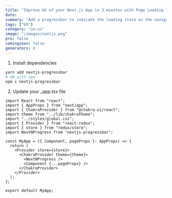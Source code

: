 ```yaml
---
title: "Improve UX of your Next.js App in 3 minutes with Page Loading Indicator"
date: 
summary: "Add a progressbar to indicate the loading state on the navigation between pages"
tags: ["UX"]
category: "ux-ui"
image: "/images/nextjs.png"
pro: false
comingsoon: false
generators: 0
---
```



1. Install dependencies

```bash
yarn add nextjs-progressbar
# OR with npm
npm i nextjs-progressbar
```

2. Update your _app.tsx file

```tsx:_app.tsx {8,14}
import React from "react";
import { AppProps } from "next/app";
import { ChakraProvider } from "@chakra-ui/react";
import theme from "../lib/chakraTheme";
import "../styles/global.css";
import { Provider } from "react-redux";
import { store } from "redux/store";
import NextNProgress from "nextjs-progressbar";

const MyApp = ({ Component, pageProps }: AppProps) => {
  return (
    <Provider store={store}>
      <ChakraProvider theme={theme}>
        <NextNProgress />
        <Component {...pageProps} />
      </ChakraProvider>
    </Provider>
  );
};

export default MyApp;
```
